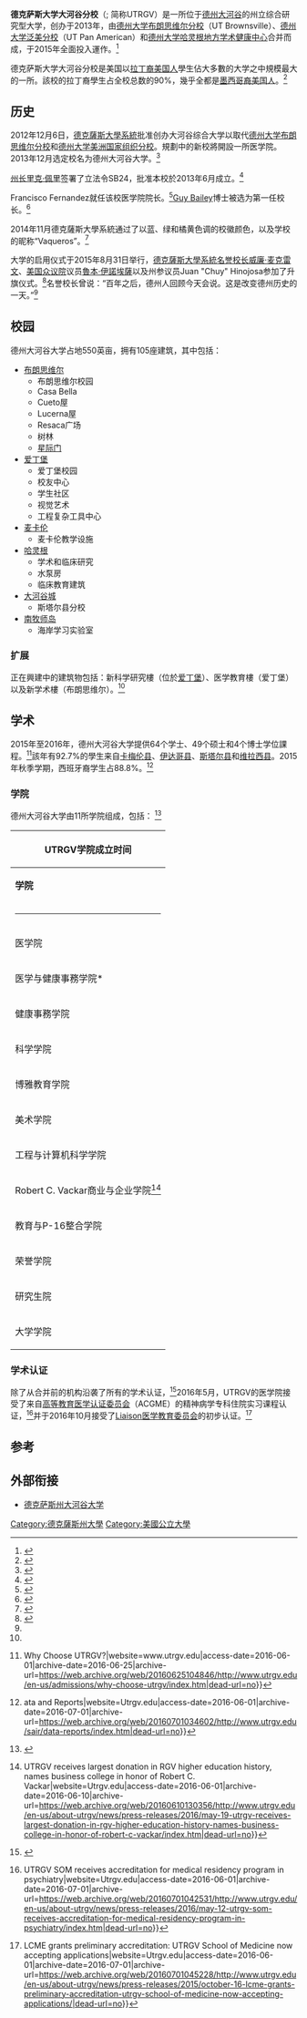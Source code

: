 {{Infobox university
| name = 德克萨斯大学大河谷分校
| image = UTRGV.jpg
| image_size = 250px
|motto = {{lang-la|Disciplina Praesidium Civitatis}} 
|mottoeng = Cultivated mind is the guardian genius of democracy.<ref name=UTHistory>{{cite web|title=Seal of the University|url=http://www.utsystem.edu/board-of-regents/history/seal-university|website=University of Texas System|accessdate=1 December 2014|archive-date=2016-12-02|archive-url=https://web.archive.org/web/20161202222444/http://www.utsystem.edu/board-of-regents/history/seal-university|dead-url=no}}</ref>
| established = 2013年6月14日
| type = [[公立大學|公立大学]]、[[州立大学系统|州立大学]]
| president = [[Guy_Bailey|Guy Bailey]]
| endowment = 4千6百13万美元（2015年12月31日）<ref>{{cite web |url=http://utimco.org/scripts/PrivateEndowInfo/collList.asp?comp=33 |title=Endowment Information |publisher=Utimco.org |date=2016-02-29 |accessdate=2016-03-13 |archive-url=https://web.archive.org/web/20160401131731/http://utimco.org/scripts/privateendowinfo/collList.asp?comp=33 |archive-date=2016-04-01 |dead-url=yes }}</ref> 
| provost = Havidan Rodriguez
| city = [[布朗斯維爾_(德克薩斯州)|布朗思维尔]]、[[Edinburg,_Texas|爱丁堡]]、[[哈靈根_(德克薩斯州)|哈灵根]]、[[麦卡伦_(得克萨斯州)|麦卡伦]]、[[Rio_Grande_City,_Texas|大河谷城]]、[[South_Padre_Island,_Texas|南牧师岛]]
| state = [[德克萨斯州|德克萨斯州]]
| coor = {{coord|26.304551|-98.174165|display=inline,title}}
| country = [[美国|美国]]
|students = 28,584（2015年秋季）
|undergrad = 24,937（2015年秋季）<ref name=Headcount>{{cite web |title=The University of Texas at Rio Grande Valley Strategic Analysis and Institutional Reporting |url=http://www.utrgv.edu/sair/ |publisher=The University of Texas Rio Grande Valley |accessdate=April 11, 2016 |archive-date=2016-11-21 |archive-url=https://web.archive.org/web/20161121151459/http://www.utrgv.edu/sair/ |dead-url=no }}</ref>
|postgrad = 3,647（2015年秋季）<ref name=Headcount/>
| faculty = 1,239（2015年秋季）<ref name=Headcount/>
| staff = 1,338（2015年6月19日）<ref name=staff>{{cite web|title=Faculty & Staff|url=http://www.utrgv.edu/en-us/about-utrgv/faculty-staff|website=The University of Texas Rio Grande Valley|accessdate=29 June 2015|archive-date=2015-10-31|archive-url=https://web.archive.org/web/20151031043413/http://www.utrgv.edu/en-us/about-utrgv/faculty-staff|dead-url=no}}</ref>
| campus = 
| athletics = [[National_Collegiate_Athletic_Association|國家大學體育協會]] [[NCAA_Division_I|联盟一级]] – [[Western_Athletic_Conference|西部运动会议]]
| nickname = [[UTRGV_Vaqueros|Vaqueros]]
| mascot = 
| colors = 橘黄、灰、绿和海军蓝<br>{{color box|#F05023}} {{color box|#646469}} {{color box|#00C21D}} {{color box|#00246B}}
| affiliations = [[德克薩斯大學系統|德克薩斯大學系統]]
| website = {{url|www.utrgv.edu}}
| logo = [[File:University_of_Texas_Rio_Grande_Valley_logo.svg|250px]]
| logo_size = 250px
}}
'''德克萨斯大学大河谷分校'''（{{lang-en|University of Texas Rio Grande Valley}}; 简称UTRGV）是一所位于[[德克薩斯州|德州]][[大河谷|大河谷]]的州立综合研究型大学，创办于2013年，由[[德州大学布朗思维尔分校|德州大学布朗思维尔分校]]（UT Brownsville）、[[德州大学泛美分校|德州大学泛美分校]]（UT Pan American）和[[德州大学哈灵根地方学术健康中心|德州大学哈灵根地方学术健康中心]]合并而成，于2015年全面投入運作。<ref>{{cite press release |first1=Jenny |last1=LaCoste-Caputo |first2=Karen |last2=Adler |url=http://utsystem.edu/news/2013/12/12/board-regents-votes-name-new-ut-south-texas-university-texas-rio-grande-valley |title=Board of Regents votes to name new UT in South Texas The University of Texas Rio Grande Valley |location=[[Austin,_Texas|Austin, Texas]] |publisher=The University of Texas System Office of Public Affairs |date=December 12, 2013 |access-date=December 12, 2013 |archive-url=https://web.archive.org/web/20161027154100/http://www.utsystem.edu/news/2013/12/12/board-regents-votes-name-new-ut-south-texas-university-texas-rio-grande-valley |archive-date=2016-10-27 |dead-url=yes }}</ref>

德克萨斯大学大河谷分校是美国以[[拉丁裔美国人|拉丁裔美国人]]學生佔大多數的大学之中規模最大的一所。該校的拉丁裔學生占全校总数的90%，幾乎全都是[[墨西哥裔美国人|墨西哥裔美国人]]。<ref>{{cite web |url=https://www.utsystem.edu/sites/utsfiles/documents/strategic-initiatives/fast-facts-2016/fast-facts-2016-06-15.pdf |format=PDF |title=2016 Fast Facts |website=Utsystem.edu |accessdate=2016-09-10 |deadurl=yes |archiveurl=https://web.archive.org/web/20160822100214/https://www.utsystem.edu/sites/utsfiles/documents/strategic-initiatives/fast-facts-2016/fast-facts-2016-06-15.pdf |archivedate=2016-08-22 }}</ref>

==历史==
2012年12月6日，[[德克薩斯大學系統|德克薩斯大學系統]]批准创办大河谷综合大学以取代[[德州大学布朗思维尔分校|德州大学布朗思维尔分校]]和[[德州大学美洲国家组织分校|德州大学美洲国家组织分校]]。規劃中的新校將開設一所医学院。2013年12月选定校名为德州大河谷大学。<ref>{{cite news |last=Kreighbaum |first=Andrew |title=UT regents approve merging RGV universities, will create medical school |url=http://www.themonitor.com/news/local/article_cec2bf8e-3fd9-11e2-8651-001a4bcf6878.html |accessdate=7 December 2012 |newspaper=[[The_Monitor_(Texas)|The Monitor]] |location=[[McAllen,_Texas|McAllen, Texas]] |date=6 December 2012}}</ref>

[[州長_(美國)|州长]][[里克·佩里|里克·佩里]]签署了立法令SB24，批准本校於2013年6月成立。<ref>{{cite web |url=http://www.capitol.state.tx.us/BillLookup/History.aspx?LegSess=83R&Bill=SB24 |title=Texas Legislature Online - 83(R) History for SB 24 |website=Capitol.state.tx.us |date= |accessdate=2016-09-10 |archive-date=2015-09-23 |archive-url=https://web.archive.org/web/20150923200442/http://www.capitol.state.tx.us/BillLookup/History.aspx?LegSess=83R&Bill=SB24 |dead-url=no }}</ref>

Francisco Fernandez就任该校医学院院长。<ref>{{cite press release |first1=Jenny |last1=LaCoste-Caputo |first2=Karen |last2=Adler |title=Psychiatrist-neuroscientist to be founding dean of UT Rio Grande Valley School of Medicine |url=http://www.utsystem.edu/news/2014/02/14/psychiatrist-neuroscientist-be-founding-dean-ut-rio-grande-valley-school-medicine |accessdate=15 November 2014 |location=Austin, Texas |publisher=The University of Texas System Office of Public Affairs |date=November 6, 2014 |archive-date=2016-09-10 |archive-url=https://web.archive.org/web/20160910233650/http://www.utsystem.edu/news/2014/02/14/psychiatrist-neuroscientist-be-founding-dean-ut-rio-grande-valley-school-medicine |dead-url=no }}</ref>[[Guy_Bailey|Guy Bailey]]博士被选为第一任校长。<ref>{{cite news |first=Jim |last=Vertuno |title=Guy Bailey named sole finalist for president of The University of Texas Rio Grande Valley |newspaper=[[Lubbock_Avalanche-Journal|Lubbock Avalanche-Journal]] |agency=Associated Press |url=http://lubbockonline.com/education/2014-04-28/guy-bailey-named-sole-finalist-president-university-texas-rio-grande-valley |date=April 28, 2014 |accessdate=April 29, 2014 |archive-date=2016-12-20 |archive-url=https://web.archive.org/web/20161220192711/http://lubbockonline.com/education/2014-04-28/guy-bailey-named-sole-finalist-president-university-texas-rio-grande-valley |dead-url=no }}</ref>

2014年11月德克薩斯大學系統通过了以蓝、绿和橘黄色调的校徽颜色，以及学校的昵称“Vaqueros”。<ref>{{cite press release |first1=Jenny |last1=LaCoste-Caputo |first2=Karen |last2=Adler |title=UT System Board of Regents approves "Vaqueros" as athletic nickname for new university |url=http://www.utsystem.edu/news/2014/11/06/ut-system-board-regents-approves-vaqueros-athletic-nickname-new-university |accessdate=15 November 2014 |publisher=The University of Texas System Office of Public Affairs |location=El Paso, Texas |date=November 6, 2014 |archive-date=2016-10-27 |archive-url=https://web.archive.org/web/20161027172150/http://www.utsystem.edu/news/2014/11/06/ut-system-board-regents-approves-vaqueros-athletic-nickname-new-university |dead-url=no }}</ref>

大学的启用仪式于2015年8月31日举行，[[德克薩斯大學系統|德克薩斯大學系統]][[校監|名誉校长]][[威廉·麦克雷文|威廉·麦克雷文]]、[[美国众议院|美国众议院]]议员[[魯本·伊諾埃薩|魯本·伊諾埃薩]]以及州参议员Juan "Chuy" Hinojosa参加了升旗仪式。<ref name="Rio Grande Guardian">{{cite news |first1=Dayna |last1=Reyes |title=McRaven: UTRGV will change the fabric of the Rio Grande Valley |url=http://riograndeguardian.com/mcraven-utrgv-will-change-the-fabric-of-the-rio-grande-valley/ |date=1 September 2015 |accessdate=2 September 2015 |publisher=Rio Grande Guardian |archive-url=https://web.archive.org/web/20181115231119/https://riograndeguardian.com/mcraven-utrgv-will-change-the-fabric-of-the-rio-grande-valley/ |archive-date=2018-11-15 |dead-url=yes }}</ref>名誉校长曾说：“百年之后，德州人回顾今天会说。这是改变德州历史的一天。”<ref name="Rio Grande Guardian"/>

== 校园 ==
德州大河谷大学占地550英亩，拥有105座建筑，其中包括：
* [[布朗斯維爾_(德克薩斯州)|布朗思维尔]]
** 布朗思维尔校园
** Casa Bella
** Cueto屋
** Lucerna屋
** Resaca广场
** 树林
** [[STARGATE|星际门]]
* [[Edinburg,_Texas|爱丁堡]]
** 爱丁堡校园
**校友中心
** 学生社区
** 视觉艺术
** 工程复杂工具中心
* [[麦卡伦_(得克萨斯州)|麦卡伦]]
** 麦卡伦教学设施
* [[哈靈根_(德克薩斯州)|哈灵根]]
** 学术和临床研究
** 水泵房
** 临床教育建筑
* [[Rio_Grande_City,_Texas|大河谷城]]
** 斯塔尔县分校
* [[South_Padre_Island,_Texas|南牧师岛]]
** 海岸学习实验室

===扩展===
正在興建中的建筑物包括：新科学研究樓（位於[[Edinburg,_Texas|爱丁堡]]）、医学教育樓（爱丁堡）以及新学术樓（布朗思维尔）。<ref name=":1" />

==学术==
2015年至2016年，德州大河谷大学提供64个学士、49个硕士和4个博士学位課程。<ref>{{cite web|url=http://www.utrgv.edu/en-us/admissions/why-choose-utrgv/index.htm|title=UTRGV {{!}} Why Choose UTRGV?|website=www.utrgv.edu|access-date=2016-06-01|archive-date=2016-06-25|archive-url=https://web.archive.org/web/20160625104846/http://www.utrgv.edu/en-us/admissions/why-choose-utrgv/index.htm|dead-url=no}}</ref>該年有92.7%的學生来自[[卡梅倫縣_(德克薩斯州)|卡梅伦县]]、[[伊達爾戈縣_(德克薩斯州)|伊达哥县]]、[[斯塔爾縣_(德克薩斯州)|斯塔尔县]]和[[威拉西县_(德克萨斯州)|维拉西县]]。2015年秋季学期，西班牙裔学生占88.8%。<ref name=":1">{{cite web|url=http://www.utrgv.edu/sair/data-reports/index.htm|title=UTRGV {{!}}  ata and Reports|website=Utrgv.edu|access-date=2016-06-01|archive-date=2016-07-01|archive-url=https://web.archive.org/web/20160701034602/http://www.utrgv.edu/sair/data-reports/index.htm|dead-url=no}}</ref>

===学院===
德州大河谷大学由11所学院组成，包括：
<ref name=colleges>{{cite web |title=Creating America's Next Great Major University |url=http://www.utrgv.edu/en-us/about-utrgv/transition-plan |website=Utrgv.edu |access-date=November 15, 2014 |archive-date=2017-02-10 |archive-url=https://web.archive.org/web/20170210101705/http://www.utrgv.edu/en-us/about-utrgv/transition-plan |dead-url=no }}</ref>

{| class="toccolours" style="margin-right:1em; font-size:90%; line-height:1.4em; width:400px; margin:10px"
! colspan="2" style="text-align: center;" | '''UTRGV学院成立时间'''
|-
| '''学院''' || <center>'''成立年份'''</center>
|-
| colspan="2" |
----
|-
| 医学院 || <center>2015</center>
|-
| 医学与健康事務学院* || <center>2016</center>
|-
| 健康事務学院 || <center>2015</center>
|-
| 科学学院 || <center>2015</center>
|-
| 博雅教育学院  || <center>2015</center>
|-
| 美术学院 || <center>2015</center>
|-
| 工程与计算机科学学院 || <center>2015</center>
|-
| Robert C. Vackar商业与企业学院<ref name=":0">{{cite web|url=http://www.utrgv.edu/en-us/about-utrgv/news/press-releases/2016/may-19-utrgv-receives-largest-donation-in-rgv-higher-education-history-names-business-college-in-honor-of-robert-c-vackar/index.htm|title=UTRGV {{!}} UTRGV receives largest donation in RGV higher education history, names business college in honor of Robert C. Vackar|website=Utrgv.edu|access-date=2016-06-01|archive-date=2016-06-10|archive-url=https://web.archive.org/web/20160610130356/http://www.utrgv.edu/en-us/about-utrgv/news/press-releases/2016/may-19-utrgv-receives-largest-donation-in-rgv-higher-education-history-names-business-college-in-honor-of-robert-c-vackar/index.htm|dead-url=no}}</ref> || <center>2015</center>
|-
| 教育与P-16整合学院 || <center>2015</center>
|-
| 荣誉学院 || <center>2015</center>
|-
| 研究生院 || <center>2015</center>
|-
| 大学学院 || <center>2015</center>
|}

=== 学术认证 ===
除了从合并前的机构沿袭了所有的学术认证，<ref>{{cite web|url = http://www.sacscoc.org/gendisc/56320.pdf|title = Recent Actions taken by SACSCOC Board of Trustees|date = |accessdate = 2015-09-02|archive-url = https://web.archive.org/web/20151222163657/http://www.sacscoc.org/gendisc/56320.pdf|archive-date = 2015-12-22|dead-url = yes}}</ref>2016年5月，UTRGV的医学院接受了来自[[Accreditation_Council_for_Graduate_Medical_Education|高等教育医学认证委员会]]（ACGME）的精神病学专科住院实习课程认证，<ref>{{cite web|url=http://www.utrgv.edu/en-us/about-utrgv/news/press-releases/2016/may-12-utrgv-som-receives-accreditation-for-medical-residency-program-in-psychiatry/index.htm|title=UTRGV {{!}} UTRGV SOM receives accreditation for medical residency program in psychiatry|website=Utrgv.edu|access-date=2016-06-01|archive-date=2016-07-01|archive-url=https://web.archive.org/web/20160701042531/http://www.utrgv.edu/en-us/about-utrgv/news/press-releases/2016/may-12-utrgv-som-receives-accreditation-for-medical-residency-program-in-psychiatry/index.htm|dead-url=no}}</ref>并于2016年10月接受了[[Liaison_Committee_on_Medical_Education|Liaison医学教育委员会]]的初步认证。<ref>{{cite web|url=http://www.utrgv.edu/en-us/about-utrgv/news/press-releases/2015/october-16-lcme-grants-preliminary-accreditation-utrgv-school-of-medicine-now-accepting-applications/|title=UTRGV {{!}} LCME grants preliminary accreditation: UTRGV School of Medicine now accepting applications|website=Utrgv.edu|access-date=2016-06-01|archive-date=2016-07-01|archive-url=https://web.archive.org/web/20160701045228/http://www.utrgv.edu/en-us/about-utrgv/news/press-releases/2015/october-16-lcme-grants-preliminary-accreditation-utrgv-school-of-medicine-now-accepting-applications/|dead-url=no}}</ref>

==参考==
{{Reflist|30em}}

==外部衔接==
{{Portal|Texas|University}}
* [http://www.utrgv.edu/ 德克萨斯州大河谷大学] {{Wayback|url=http://www.utrgv.edu/ |date=20141022134227 }}

{{DEFAULTSORT:University of Texas Rio Grande Valley}}
[[Category:德克薩斯州大學|Category:德克薩斯州大學]]
[[Category:美國公立大學|Category:美國公立大學]]